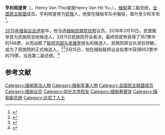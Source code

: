 {{Infobox Officeholder
|honorific-prefix   = 
|name = 亨利班提育
|native_name = ဟင်နရီဗန်ထီးယူ
|native_name_lang = my 
|pronunciation = 
| allegiance   = 
|rank = [[File:Major_Tatmadaw.gif|15px]] [[少校|少校]]
|branch = [[File:Army_Flag_of_Myanmar.svg|22px]] [[緬甸陸軍|緬甸陸軍]]
|serial = 
|image = Henry Van Thio.jpg
|image_size =
|caption = 
|order = 
|office       = {{MMR}}第二[[缅甸副总统|副总统]]
|term_start   = 2016年3月30日
|term_end     = 2021年2月1日
|predecessor  = [[赛茂康|赛茂康]]<br>年吞
|successor    = 職位空缺
|president    = [[廷觉|廷觉]]<br>[[溫敏|溫敏]]
|alongside    = [[敏瑞|敏瑞]]
|birth_date = {{birth date and age|1958|8|9}}
|birth_place = {{MMR-1948}}[[钦邦|钦邦]][[丹郎|丹郎]]
|party = [[File:Flag_of_National_League_for_Democracy.svg|22px]] [[全國民主聯盟_(緬甸)|全國民主聯盟]]
|spouse = Anna Sui Hluan
|children = 3
|occupation = 
|alma_mater = {{le|曼德勒大学|Mandalay University}}<br />[[仰光大学|仰光文理大学]]
|residence = 
|religion = [[基督教|基督教]]
|nationality = {{RUM}}
|ethnicity   = [[钦族|钦族]]
|awarded = 
|signature = 
}}

{{Burmese characters}}

'''亨利班提育'''（{{lang-my|ဟင်နရီဗန်ထီးယူ}}，Henry Van Thio或是Henry Van Hti Yu，{{bd|1958年|8月9日}}），[[缅甸|缅甸]]第二副总统，[[全国民主联盟|全国民主联盟]]成员。亨利班提育为[[钦族|钦族]]人，他曾在缅甸军队中服役，晉升至少校军衔<ref>{{cite web|url=http://vcth.net/amyotha-hluttaw-in-pu-henry-van-thio-vice-president-ah-thun|title=NLD in Pu Henry Van Thio vice president ah thun|work=VCTH|access-date=2016-03-14|archive-url=https://web.archive.org/web/20160310195509/http://vcth.net/amyotha-hluttaw-in-pu-henry-van-thio-vice-president-ah-thun|archive-date=2016-03-10|dead-url=yes}}</ref>。

[[2015年缅甸议会选举|2015年缅甸议会选举]]中，他当选[[缅甸民族院|缅甸民族院]][[钦邦|钦邦]]议员。2016年3月10日，民盟推举其为民族院总统候选人。3月11日民族院开会表决，最终班提育获得了167票中的148票，从而战胜了[[联邦巩固与发展党|联邦巩固与发展党]]提名的候选人、民族院原议长吴钦昂敏，成为了民族院的正式候选人。<ref>{{cite web|url=http://www.cna.com.tw/news/aopl/201603100352-1.aspx|title=緬甸總統選舉複雜多變 揭曉日期沒個準|date=2016-03-11|work=中央社|accessdate=2016-03-14|archive-date=2016-12-21|archive-url=https://web.archive.org/web/20161221043913/http://www.cna.com.tw/news/aopl/201603100352-1.aspx|dead-url=no}}</ref><ref>{{cite web|url=http://news.xinhuanet.com/world/2016-03/11/c_1118307643.htm|title=缅甸3名副总统人选全部产生|date=2016-03-11|work=新华网|accessdate=2016-03-14|archive-date=2016-07-31|archive-url=https://web.archive.org/web/20160731210517/http://news.xinhuanet.com/world/2016-03/11/c_1118307643.htm|dead-url=no}}</ref>3月15日，他在缅甸联邦议会投票中获得652票中的79票，当选第二副总统。<ref>{{cite web|url=http://msn.huanqiu.com/world/exclusive/2016-03/8711240.html|title=吴廷觉成为缅甸新总统 第一副总统来自军方|date=2016-03-15|work=环球网|deadurl=yes|archiveurl=https://web.archive.org/web/20160315170815/http://msn.huanqiu.com/world/exclusive/2016-03/8711240.html|archivedate=2016-03-15|accessdate=2016-03-15}}</ref>

== 参考文献 ==
{{reflist}}

{{DEFAULTSORT:Thio, Henry Van}}
[[Category:缅甸政治人物|Category:缅甸政治人物]]
[[Category:缅甸军事人物|Category:缅甸军事人物]]
[[Category:全国民主联盟成员|Category:全国民主联盟成员]]
[[Category:缅甸议员|Category:缅甸议员]]
[[Category:仰光大学校友|Category:仰光大学校友]]
[[Category:缅甸基督徒|Category:缅甸基督徒]]
[[Category:缅甸副总统|Category:缅甸副总统]]
[[Category:达尼丁人士|Category:达尼丁人士]]
